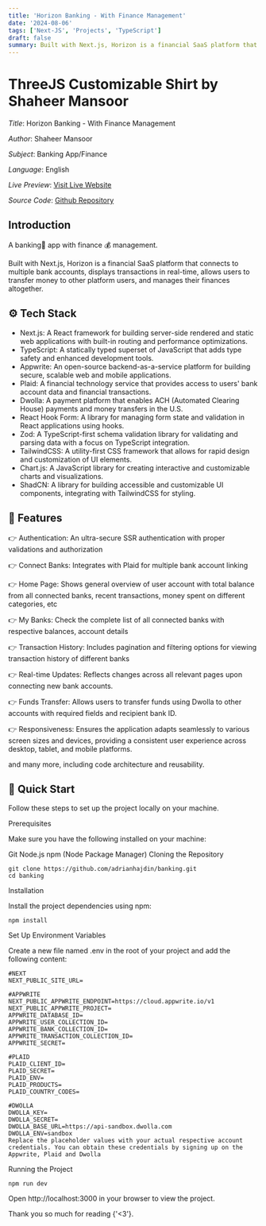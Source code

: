 ```yaml
---
title: 'Horizon Banking - With Finance Management'
date: '2024-08-06'
tags: ['Next-JS', 'Projects', 'TypeScript']
draft: false
summary: Built with Next.js, Horizon is a financial SaaS platform that connects to multiple bank accounts, displays transactions in real-time, allows users to transfer money to other platform users...
---
```


<TOCInline toc={props.toc} exclude="Introduction" />

# ThreeJS Customizable Shirt by Shaheer Mansoor

_Title_: Horizon Banking - With Finance Management

_Author_: Shaheer Mansoor

_Subject_: Banking App/Finance

_Language_: English

_Live Preview_: [Visit Live Website](https://sm-banking.vercel.app//)

_Source Code_: [Github Repository](https://github.com/Shaheer5/threejs-shirt)

## Introduction

A banking🏦 app with finance 💰 management.

Built with Next.js, Horizon is a financial SaaS platform that connects to multiple bank accounts, displays transactions in real-time, allows users to transfer money to other platform users, and manages their finances altogether.

## ⚙️ Tech Stack

- Next.js: A React framework for building server-side rendered and static web applications with built-in routing and performance optimizations.
- TypeScript: A statically typed superset of JavaScript that adds type safety and enhanced development tools.
- Appwrite: An open-source backend-as-a-service platform for building secure, scalable web and mobile applications.
- Plaid: A financial technology service that provides access to users' bank account data and financial transactions.
- Dwolla: A payment platform that enables ACH (Automated Clearing House) payments and money transfers in the U.S.
- React Hook Form: A library for managing form state and validation in React applications using hooks.
- Zod: A TypeScript-first schema validation library for validating and parsing data with a focus on TypeScript integration.
- TailwindCSS: A utility-first CSS framework that allows for rapid design and customization of UI elements.
- Chart.js: A JavaScript library for creating interactive and customizable charts and visualizations.
- ShadCN: A library for building accessible and customizable UI components, integrating with TailwindCSS for styling.

## 🔋 Features

👉 Authentication: An ultra-secure SSR authentication with proper validations and authorization

👉 Connect Banks: Integrates with Plaid for multiple bank account linking

👉 Home Page: Shows general overview of user account with total balance from all connected banks, recent transactions, money spent on different categories, etc

👉 My Banks: Check the complete list of all connected banks with respective balances, account details

👉 Transaction History: Includes pagination and filtering options for viewing transaction history of different banks

👉 Real-time Updates: Reflects changes across all relevant pages upon connecting new bank accounts.

👉 Funds Transfer: Allows users to transfer funds using Dwolla to other accounts with required fields and recipient bank ID.

👉 Responsiveness: Ensures the application adapts seamlessly to various screen sizes and devices, providing a consistent user experience across desktop, tablet, and mobile platforms.

and many more, including code architecture and reusability.

## 🤸 Quick Start

Follow these steps to set up the project locally on your machine.

Prerequisites

Make sure you have the following installed on your machine:

Git
Node.js
npm (Node Package Manager)
Cloning the Repository

```ts:bash
git clone https://github.com/adrianhajdin/banking.git
cd banking
```

Installation

Install the project dependencies using npm:

```ts:shell
npm install
```

Set Up Environment Variables

Create a new file named .env in the root of your project and add the following content:

```ts:.env
#NEXT
NEXT_PUBLIC_SITE_URL=

#APPWRITE
NEXT_PUBLIC_APPWRITE_ENDPOINT=https://cloud.appwrite.io/v1
NEXT_PUBLIC_APPWRITE_PROJECT=
APPWRITE_DATABASE_ID=
APPWRITE_USER_COLLECTION_ID=
APPWRITE_BANK_COLLECTION_ID=
APPWRITE_TRANSACTION_COLLECTION_ID=
APPWRITE_SECRET=

#PLAID
PLAID_CLIENT_ID=
PLAID_SECRET=
PLAID_ENV=
PLAID_PRODUCTS=
PLAID_COUNTRY_CODES=

#DWOLLA
DWOLLA_KEY=
DWOLLA_SECRET=
DWOLLA_BASE_URL=https://api-sandbox.dwolla.com
DWOLLA_ENV=sandbox
Replace the placeholder values with your actual respective account credentials. You can obtain these credentials by signing up on the Appwrite, Plaid and Dwolla
```

Running the Project

```ts:shell
npm run dev
```

Open http://localhost:3000 in your browser to view the project.

Thank you so much for reading {'<3'}.
